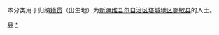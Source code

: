 {{Catnav|頁面分類|各種主題的頁面分類|依中国各省来作的分类|各地中国人|新疆人|塔城人}}
{{Catnav|頁面分類|人物|各國人物|中国人|各地中国人|新疆人|塔城人}}

本分类用于归纳[[籍贯|籍贯]]（出生地）为[[新疆维吾尔自治区|新疆维吾尔自治区]][[塔城地区|塔城地区]][[额敏县|额敏县]]的人士。

[[Category:塔城人|县]]
[[Category:额敏县|*]]